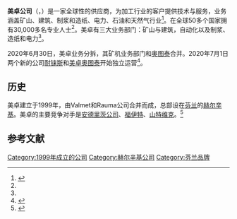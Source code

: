 {{Infobox company
| name = Metso Oyj
| logo = [[Image:Metso.svg|180px]]
| type = [[上市公司|上市公司]]
| traded_as = {{OMX|HEX24302|MEO1V}}<br/>{{OTCQX|MXCYY}}
| foundation = 1999
| predecessor = Valmet，Rauma Oy
| location_city    = [[赫爾辛基|赫爾辛基]]
| location_country = [[芬蘭|芬蘭]]
| key_people = Jukka Viinanen <small>(Chairman)</small>, Matti Kähkönen <small>(President及[[CEO|CEO]])</small>
| industry = 工業機械
| products = [[礦業|礦業]]、[[建築|建築]]、[[造紙|造紙]]、電力工業和[[化石燃料|化石燃料]]開採相關的機械
| revenue = €75.04億 <small>(2012)</small><ref name="AR2012">{{cite web |url=http://www.metso.com/reports/2012/ |title=Annual Report 2012 |accessdate=14 May 2013 |publisher=Metso |archive-url=https://web.archive.org/web/20130523125602/http://www.metso.com/reports/2012/ |archive-date=2013-05-23 |dead-url=yes }}</ref>
| operating_income = €684 million <small>(2012)</small><ref name="AR2012" />
| profit = €3.72億 <small>(2012)</small><ref name="AR2012" />
| assets = €66.42億 <small>(2012年末)</small><ref name="AR2012" />
| equity = €22.27億 <small>(2012年末)</small><ref name="AR2012" />
| num_employees = 30,212 <small>(2012年末)</small><ref name="AR2012" />
| homepage = [http://www.metso.com/ www.metso.com]
| intl = yes
}}
'''美卓公司'''（{{lang-fi|Metso}}，{{nyse|MX}}）是一家全球性的供应商，为加工行业的客户提供技术与服务，业务涵盖矿山、建筑、制浆和造纸、电力、石油和天然气行业<ref name="关于我们">{{cite web|url=http://www.metso.com/cn/about_cn.nsf/WebWID/WTB-091021-22576-9CF77?OpenDocument|title=美卓网站的关于我们|accessdate=2012-11-28|publisher=美卓|deadurl=yes|archiveurl=https://web.archive.org/web/20130124084545/http://www.metso.com/cn/about_cn.nsf/WebWID/WTB-091021-22576-9CF77?OpenDocument|archivedate=2013-01-24}}</ref>。在全球50多个国家拥有30,000多名专业人士<ref name="关于我们"/>。美卓有三大业务部门：矿山与建筑，自动化以及制浆、造纸和电力<ref name="关于我们"/>。

2020年6月30日，美卓业务分拆，其矿机业务部门和[[奥图泰|奥图泰]]合并。2020年7月1日两个新的公司[[耐铼斯|耐铼斯]]和[[美卓奥图泰|美卓奥图泰]]开始独立运营<ref name="metso.cn">{{cite web | url = https://www.metso.cn/metso-future/ | title = 美卓奥图泰和耐铼斯作为两家独立公司开始各自运营 | language = zh | publisher = 美卓 | accessdate = 2020-09-16 | archive-date = 2021-02-26 | archive-url = https://web.archive.org/web/20210226042702/https://www.metso.cn/metso-future/ | dead-url = no }}</ref>。

==历史==
美卓建立于1999年，由Valmet和Rauma公司合并而成，总部设在[[芬兰|芬兰]]的[[赫尔辛基|赫尔辛基]]。美卓的主要竞争对手是[[安德里茨公司|安德里茨公司]]、[[福伊特|福伊特]]、[[山特维克|山特维克]]。<ref name="Hoovers">{{cite web|url=http://www.hoovers.com/company-information/cs/company-profile.Metso_Corporation.43951c88f3ada2ae.html|title=Metso Corporation Company on Hoover's website|accessdate=2012-10-29|publisher=Hoovers.com|archive-date=2018-09-18|archive-url=https://web.archive.org/web/20180918162209/http://www.hoovers.com/company-information/cs/company-profile.metso_corporation.43951c88f3ada2ae.html|dead-url=no}}</ref>

==参考文献==
{{reflist}}

[[Category:1999年成立的公司|Category:1999年成立的公司]]
[[Category:赫尔辛基公司|Category:赫尔辛基公司]]
[[Category:芬兰品牌|Category:芬兰品牌]]